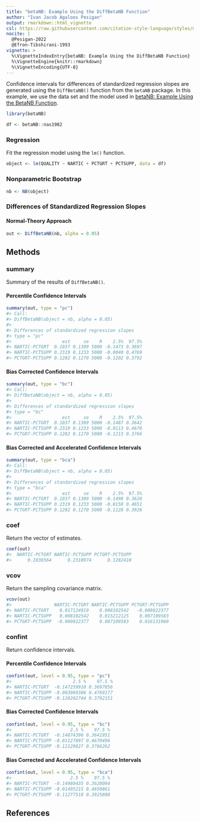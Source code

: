 ```yaml
---
title: "betaNB: Example Using the DiffBetaNB Function"
author: "Ivan Jacob Agaloos Pesigan"
output: rmarkdown::html_vignette
csl: https://raw.githubusercontent.com/citation-style-language/styles/master/apa.csl
nocite: |
  @Pesigan-2022
  @Efron-Tibshirani-1993
vignette: >
  %\VignetteIndexEntry{betaNB: Example Using the DiffBetaNB Function}
  %\VignetteEngine{knitr::rmarkdown}
  %\VignetteEncoding{UTF-8}
---
```




Confidence intervals for
differences of standardized regression slopes
are generated using
the `DiffBetaNB()` function from the `betaNB` package.
In this example,
we use the data set and the model used in
[betaNB: Example Using the BetaNB Function](example-beta-nb.html).


``` r
library(betaNB)
```




``` r
df <- betaNB::nas1982
```

### Regression

Fit the regression model using the `lm()` function.


``` r
object <- lm(QUALITY ~ NARTIC + PCTGRT + PCTSUPP, data = df)
```

### Nonparametric Bootstrap


``` r
nb <- NB(object)
```

### Differences of Standardized Regression Slopes

#### Normal-Theory Approach


``` r
out <- DiffBetaNB(nb, alpha = 0.05)
```

## Methods

### summary

Summary of the results of `DiffBetaNB()`.

#### Percentile Confidence Intervals


``` r
summary(out, type = "pc")
#> Call:
#> DiffBetaNB(object = nb, alpha = 0.05)
#> 
#> Differences of standardized regression slopes
#> type = "pc"
#>                   est     se    R    2.5%  97.5%
#> NARTIC-PCTGRT  0.1037 0.1309 5000 -0.1473 0.3697
#> NARTIC-PCTSUPP 0.2319 0.1233 5000 -0.0040 0.4769
#> PCTGRT-PCTSUPP 0.1282 0.1270 5000 -0.1202 0.3792
```

#### Bias Corrected Confidence Intervals


``` r
summary(out, type = "bc")
#> Call:
#> DiffBetaNB(object = nb, alpha = 0.05)
#> 
#> Differences of standardized regression slopes
#> type = "bc"
#>                   est     se    R    2.5%  97.5%
#> NARTIC-PCTGRT  0.1037 0.1309 5000 -0.1487 0.3642
#> NARTIC-PCTSUPP 0.2319 0.1233 5000 -0.0113 0.4670
#> PCTGRT-PCTSUPP 0.1282 0.1270 5000 -0.1213 0.3766
```

#### Bias Corrected and Accelerated Confidence Intervals


``` r
summary(out, type = "bca")
#> Call:
#> DiffBetaNB(object = nb, alpha = 0.05)
#> 
#> Differences of standardized regression slopes
#> type = "bca"
#>                   est     se    R    2.5%  97.5%
#> NARTIC-PCTGRT  0.1037 0.1309 5000 -0.1498 0.3628
#> NARTIC-PCTSUPP 0.2319 0.1233 5000 -0.0150 0.4651
#> PCTGRT-PCTSUPP 0.1282 0.1270 5000 -0.1128 0.3926
```

### coef

Return the vector of estimates.


``` r
coef(out)
#>  NARTIC-PCTGRT NARTIC-PCTSUPP PCTGRT-PCTSUPP 
#>      0.1036564      0.2318974      0.1282410
```

### vcov

Return the sampling covariance matrix.


``` r
vcov(out)
#>                NARTIC-PCTGRT NARTIC-PCTSUPP PCTGRT-PCTSUPP
#> NARTIC-PCTGRT    0.017124919    0.008102542   -0.009022377
#> NARTIC-PCTSUPP   0.008102542    0.015212125    0.007109583
#> PCTGRT-PCTSUPP  -0.009022377    0.007109583    0.016131960
```

### confint

Return confidence intervals.

#### Percentile Confidence Intervals


``` r
confint(out, level = 0.95, type = "pc")
#>                       2.5 %    97.5 %
#> NARTIC-PCTGRT  -0.147259910 0.3697056
#> NARTIC-PCTSUPP -0.003969386 0.4769177
#> PCTGRT-PCTSUPP -0.120202744 0.3792151
```

#### Bias Corrected Confidence Intervals


``` r
confint(out, level = 0.95, type = "bc")
#>                      2.5 %    97.5 %
#> NARTIC-PCTGRT  -0.14874396 0.3641951
#> NARTIC-PCTSUPP -0.01127897 0.4670496
#> PCTGRT-PCTSUPP -0.12129827 0.3766262
```

#### Bias Corrected and Accelerated Confidence Intervals


``` r
confint(out, level = 0.95, type = "bca")
#>                      2.5 %    97.5 %
#> NARTIC-PCTGRT  -0.14980435 0.3628094
#> NARTIC-PCTSUPP -0.01495215 0.4650861
#> PCTGRT-PCTSUPP -0.11277518 0.3925808
```

## References

